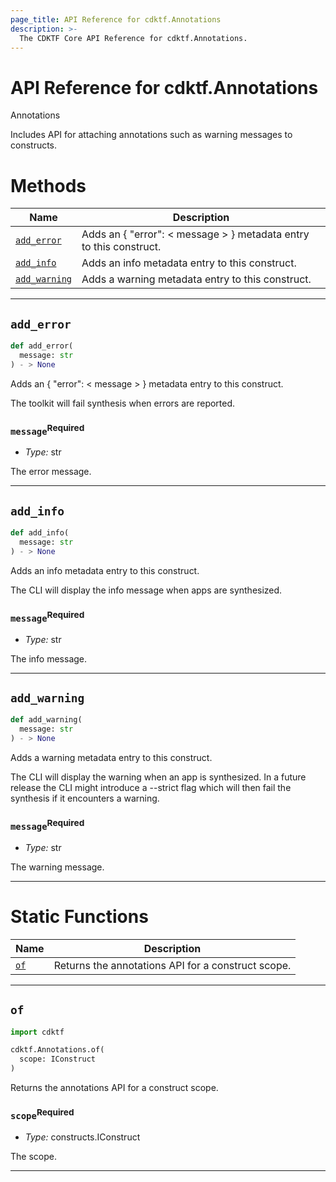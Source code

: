 ```yaml
---
page_title: API Reference for cdktf.Annotations
description: >-
  The CDKTF Core API Reference for cdktf.Annotations.
---
```


<!-- This file is generated through yarn generate-docs -->

# API Reference for cdktf.Annotations

   Annotations <a name="Annotations" id="cdktf.Annotations"></a>
  
  Includes API for attaching annotations such as warning messages to constructs.
  
  # Methods <a name="Methods" id="Methods"></a>
  
  | **Name** | **Description** |
  | --- | --- |
  | <code><a href="#cdktf.Annotations.addError">add_error</a></code> | Adds an { "error": < message > } metadata entry to this construct. |
  | <code><a href="#cdktf.Annotations.addInfo">add_info</a></code> | Adds an info metadata entry to this construct. |
  | <code><a href="#cdktf.Annotations.addWarning">add_warning</a></code> | Adds a warning metadata entry to this construct. |
  
  ---
  
  ## `add_error` <a name="add_error" id="cdktf.Annotations.addError"></a>
  
  ```python
  def add_error(
    message: str
 ) - > None
  ```
  
  Adds an { "error": < message > } metadata entry to this construct.
  
  The toolkit will fail synthesis when errors are reported.
  
  ### `message`<sup>Required</sup> <a name="message" id="cdktf.Annotations.addError.parameter.message"></a>
  
  - *Type:* str
  
  The error message.
  
  ---
  
  ## `add_info` <a name="add_info" id="cdktf.Annotations.addInfo"></a>
  
  ```python
  def add_info(
    message: str
 ) - > None
  ```
  
  Adds an info metadata entry to this construct.
  
  The CLI will display the info message when apps are synthesized.
  
  ### `message`<sup>Required</sup> <a name="message" id="cdktf.Annotations.addInfo.parameter.message"></a>
  
  - *Type:* str
  
  The info message.
  
  ---
  
  ## `add_warning` <a name="add_warning" id="cdktf.Annotations.addWarning"></a>
  
  ```python
  def add_warning(
    message: str
 ) - > None
  ```
  
  Adds a warning metadata entry to this construct.
  
  The CLI will display the warning when an app is synthesized.
  In a future release the CLI might introduce a --strict flag which
  will then fail the synthesis if it encounters a warning.
  
  ### `message`<sup>Required</sup> <a name="message" id="cdktf.Annotations.addWarning.parameter.message"></a>
  
  - *Type:* str
  
  The warning message.
  
  ---
  
  # Static Functions <a name="Static Functions" id="Static Functions"></a>
  
  | **Name** | **Description** |
  | --- | --- |
  | <code><a href="#cdktf.Annotations.of">of</a></code> | Returns the annotations API for a construct scope. |
  
  ---
  
  ## `of` <a name="of" id="cdktf.Annotations.of"></a>
  
  ```python
  import cdktf
  
  cdktf.Annotations.of(
    scope: IConstruct
  )
  ```
  
  Returns the annotations API for a construct scope.
  
  ### `scope`<sup>Required</sup> <a name="scope" id="cdktf.Annotations.of.parameter.scope"></a>
  
  - *Type:* constructs.IConstruct
  
  The scope.
  
  ---
  
  
  
